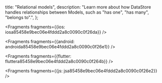   title: "Relational models",
  description: "Learn more about how DataStore handles relationships between Models, such as "has one", "has many", "belongs to".",
};






<Fragments fragments={{ios: iosa85458e9bec06e4fddd2a8c0090c0f26da}} />



<Fragments fragments={{android: androida85458e9bec06e4fddd2a8c0090c0f26e1}} />



<Fragments fragments={{flutter: fluttera85458e9bec06e4fddd2a8c0090c0f264b}} />



<Fragments fragments={{js: jsa85458e9bec06e4fddd2a8c0090c0f26e2}} />